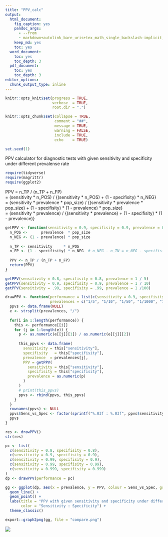 ```yaml
---
title: "PPV_calc"
output:
  html_document:
    fig_caption: yes
    pandoc_args:
      - --from
      - markdown+autolink_bare_uris+tex_math_single_backslash-implicit_figures
    keep_md: yes
    toc: yes
  word_document:
    toc: yes
    toc_depth: 3
  pdf_document:
    toc: yes
    toc_depth: 3
editor_options: 
  chunk_output_type: inline
---
```


```r
knitr::opts_knit$set(progress = TRUE, 
                     verbose  = TRUE, 
                     root.dir = ".")

knitr::opts_chunk$set(collapse = TRUE, 
                      comment = "##", 
                      message = TRUE, 
                      warning = FALSE, 
                      include = TRUE,
                      echo    = TRUE)

set.seed(1)
```

PPV calculator for diagnostic tests with given sensitivity and specificity under different prevalense rate


```r
require(tidyverse)
require(magrittr)
require(ggplot2)

```

PPV = n_TP / (n_TP + n_FP)   
    = (sensitivity * n_POS) / {(sensitivity * n_POS) + (1 - specifisity) * n_NEG}  
    = (sensitivity * prevalence * pop_size) / {(sensitivity * prevalence * pop_size) + (1 - specifisity) * (1 - prevalence) * pop_size}    
    = (sensitivity * prevalence) / {(sensitivity * prevalence) + (1 - specifisity) * (1 - prevalence)}    

```r
getPPV <- function(sensitivity = 0.9, specifisity = 0.9, prevalence = 0.1, pop_size = 100000) {
  n_POS <-      prevalence  * pop_size
  n_NEG <- (1 - prevalence) * pop_size
  
  n_TP <- sensitivity     * n_POS
  n_FP <- (1 - specifisity) * n_NEG  # n_NEG - n_TN = n_NEG - specifisity * n_NEG
  
  PPV <- n_TP / (n_TP + n_FP) 
  return(PPV)
}

```

```r
getPPV(sensitivity = 0.8, specifisity = 0.8, prevalence = 1 / 5)
getPPV(sensitivity = 0.9, specifisity = 0.9, prevalence = 1 / 10)
getPPV(sensitivity = .99, specifisity = .99, prevalence = 1 /100)

```

```r
drawPPV <- function(performance = list(c(sensitivity = 0.9, specifisity = 0.9)),
                    prevalences = c("1/5", "1/10", "1/50", "1/1000", "1/10000", "1/100000")) {
  ppvs <- data.frame(NULL)
  e <- strsplit(prevalences, "/")
  
  for(i in 1:length(performance)) {
    this <- performance[[i]]
    for (j in 1:length(e)) {
      p <- as.numeric(e[[j]][1]) / as.numeric(e[[j]][2])
      
      this_ppvs <- data.frame(
        sensitivity = this["sensitivity"], 
        specifisity   = this["specifisity"], 
        prevalence  = prevalences[j], 
        PPV = getPPV(
          sensitivity = this["sensitivity"],
          specifisity = this["specifisity"],
          prevalence = as.numeric(p)
        )
      )
      # print(this_ppvs)  
      ppvs <- rbind(ppvs, this_ppvs)
    }
  }
  rownames(ppvs) <- NULL
  ppvs$Sens_vs_Spec <- factor(sprintf("%.03f : %.03f", ppvs$sensitivity, ppvs$specifisity))
  ppvs
}

```

```r
res <- drawPPV()
str(res)

```

```r
pc <- list(
  c(sensitivity = 0.8, specifisity = 0.8),
  c(sensitivity = 0.9, specifisity = 0.9),
  c(sensitivity = 0.99, specifisity = 0.9),
  c(sensitivity = 0.99, specifisity = 0.99),
  c(sensitivity = 0.999, specifisity = 0.999)
)
dp <- drawPPV(performance = pc)

gg <- ggplot(dp, aes(x = prevalence, y = PPV, colour = Sens_vs_Spec, group = Sens_vs_Spec)) +
  geom_line() +
  geom_point() +
  labs(title = "PPV with given sensitivity and specificity under different prevalense",
       color = "Sensitivity : Specificity") +
  theme_classic()

export::graph2png(gg, file = "compare.png")
```

![](./compare.png)



